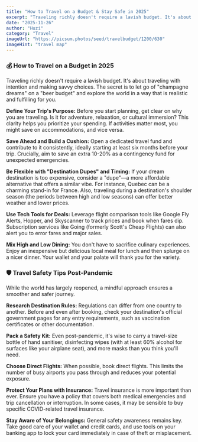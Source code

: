 ```yaml
---
title: "How to Travel on a Budget & Stay Safe in 2025"
excerpt: "Traveling richly doesn't require a lavish budget. It's about making savvy choices. This guide covers budget travel tips and post-pandemic safety for 2025."
date: "2025-11-26"
author: "Huzi"
category: "Travel"
imageUrl: "https://picsum.photos/seed/travelbudget/1200/630"
imageHint: "travel map"
---
```


### 💰 How to Travel on a Budget in 2025

Traveling richly doesn't require a lavish budget. It's about traveling with intention and making savvy choices. The secret is to let go of "champagne dreams" on a "beer budget" and explore the world in a way that is realistic and fulfilling for you.

**Define Your Trip's Purpose:** Before you start planning, get clear on why you are traveling. Is it for adventure, relaxation, or cultural immersion? This clarity helps you prioritize your spending. If activities matter most, you might save on accommodations, and vice versa.

**Save Ahead and Build a Cushion:** Open a dedicated travel fund and contribute to it consistently, ideally starting at least six months before your trip. Crucially, aim to save an extra 10-20% as a contingency fund for unexpected emergencies.

**Be Flexible with "Destination Dupes" and Timing:** If your dream destination is too expensive, consider a "dupe"—a more affordable alternative that offers a similar vibe. For instance, Quebec can be a charming stand-in for France. Also, traveling during a destination's shoulder season (the periods between high and low seasons) can offer better weather and lower prices.

**Use Tech Tools for Deals:** Leverage flight comparison tools like Google Fly Alerts, Hopper, and Skyscanner to track prices and book when fares dip. Subscription services like Going (formerly Scott's Cheap Flights) can also alert you to error fares and major sales.

**Mix High and Low Dining:** You don't have to sacrifice culinary experiences. Enjoy an inexpensive but delicious local meal for lunch and then splurge on a nicer dinner. Your wallet and your palate will thank you for the variety.

### 🛡️ Travel Safety Tips Post-Pandemic

While the world has largely reopened, a mindful approach ensures a smoother and safer journey.

**Research Destination Rules:** Regulations can differ from one country to another. Before and even after booking, check your destination's official government pages for any entry requirements, such as vaccination certificates or other documentation.

**Pack a Safety Kit:** Even post-pandemic, it's wise to carry a travel-size bottle of hand sanitiser, disinfecting wipes (with at least 60% alcohol for surfaces like your airplane seat), and more masks than you think you'll need.

**Choose Direct Flights:** When possible, book direct flights. This limits the number of busy airports you pass through and reduces your potential exposure.

**Protect Your Plans with Insurance:** Travel insurance is more important than ever. Ensure you have a policy that covers both medical emergencies and trip cancellation or interruption. In some cases, it may be sensible to buy specific COVID-related travel insurance.

**Stay Aware of Your Belongings:** General safety awareness remains key. Take good care of your wallet and credit cards, and use tools on your banking app to lock your card immediately in case of theft or misplacement.
